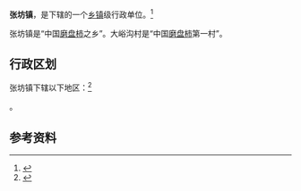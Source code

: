 {{中国乡级行政区
|景观照片文件名 = 张坊古战道 - Zhangfang Ancient Military Tunnel - 2011.04 - panoramio.jpg
|景观照片描述 = 
|汉语拼音 = 
|其他语言 = 
|其他语言名称 = 
|旧称 = 
|地名出处 = 
|位置图文件名 = 
|位置图描述 = 
|自定义图片= 
|建置时间 = 
|政府驻地 = 
|毗邻 = 
|总面积 = 
|总人口 = 
|总人口年份 = 
|户籍人口 = 
|户籍人口年份 = 
|常住人口 = 
|常住人口年份 = 
|人口密度 = 
|GDP = 
|GDP年份 = 
|邮政编码 = 
|电话区号 = 10
|官方网站 = 
|网站名称 = 
|11/01/11/110/000}}

'''张坊镇'''，是{{PRC admin/fullname|11/01/11/110/000|3}}下辖的一个[[乡镇|乡镇]]级行政单位。<ref>{{PRC admin/ref sgc|{{PRC admin/parent|11/01/11/110/000}}}}</ref>

张坊镇是“中国[[磨盘柿|磨盘柿]]之乡”。大峪沟村是“中国[[磨盘柿|磨盘柿]]第一村”。

== 行政区划 ==

张坊镇下辖以下地区：<ref>{{PRC admin/ref sgc|11/01/11/110/000}}</ref>

{{PRC admin/children|11/01/11/110/000}}。

== 参考资料 ==
{{Reflist|2}}

{{PRC admin/navcat|11/01/11/110/000}}